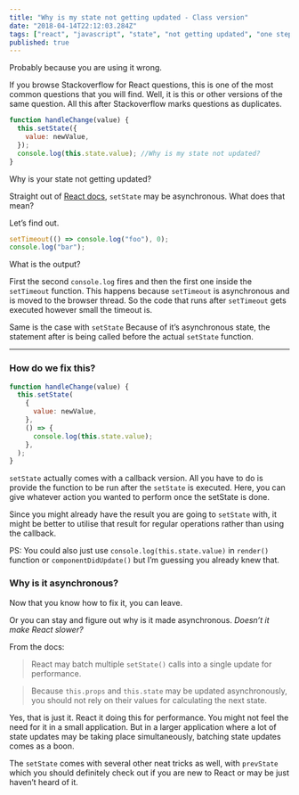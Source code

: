 ```yaml
---
title: "Why is my state not getting updated - Class version"
date: "2018-04-14T22:12:03.284Z"
tags: ["react", "javascript", "state", "not getting updated", "one step back"]
published: true
---
```


Probably because you are using it wrong.

If you browse Stackoverflow for React questions, this is one of the most common questions that you will find. Well, it is this or other versions of the same question. All this after Stackoverflow marks questions as duplicates.

```js
function handleChange(value) {
  this.setState({
    value: newValue,
  });
  console.log(this.state.value); //Why is my state not updated?
}
```

Why is your state not getting updated?

Straight out of [React docs](https://reactjs.org/docs/state-and-lifecycle.html#state-updates-may-be-asynchronous), `setState` may be asynchronous. What does that mean?

Let’s find out.

```js
setTimeout(() => console.log("foo"), 0);
console.log("bar");
```

What is the output?

First the second `console.log` fires and then the first one inside the `setTimeout` function. This happens because `setTimeout` is asynchronous and is moved to the browser thread. So the code that runs after `setTimeout` gets executed however small the timeout is.

Same is the case with `setState` Because of it’s asynchronous state, the statement after is being called before the actual `setState` function.

---

### How do we fix this?

```js
function handleChange(value) {
  this.setState(
    {
      value: newValue,
    },
    () => {
      console.log(this.state.value);
    },
  );
}
```

`setState` actually comes with a callback version. All you have to do is provide the function to be run after the `setState` is executed. Here, you can give whatever action you wanted to perform once the setState is done.

Since you might already have the result you are going to `setState` with, it might be better to utilise that result for regular operations rather than using the callback.

PS: You could also just use `console.log(this.state.value)` in `render()` function or `componentDidUpdate()` but I’m guessing you already knew that.

### Why is it asynchronous?

Now that you know how to fix it, you can leave.

Or you can stay and figure out why is it made asynchronous. _Doesn’t it make React slower?_

From the docs:

> React may batch multiple `setState()` calls into a single update for performance.

> Because `this.props` and `this.state` may be updated asynchronously, you should not rely on their values for calculating the next state.

Yes, that is just it. React it doing this for performance. You might not feel the need for it in a small application. But in a larger application where a lot of state updates may be taking place simultaneously, batching state updates comes as a boon.

The `setState` comes with several other neat tricks as well, with `prevState` which you should definitely check out if you are new to React or may be just haven’t heard of it.
